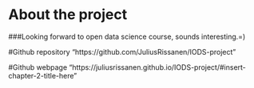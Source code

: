 
# About the project

###Looking forward to open data science course, sounds interesting.=)

#Github repository
"https://github.com/JuliusRissanen/IODS-project"

#Github webpage
"https://juliusrissanen.github.io/IODS-project/#insert-chapter-2-title-here"